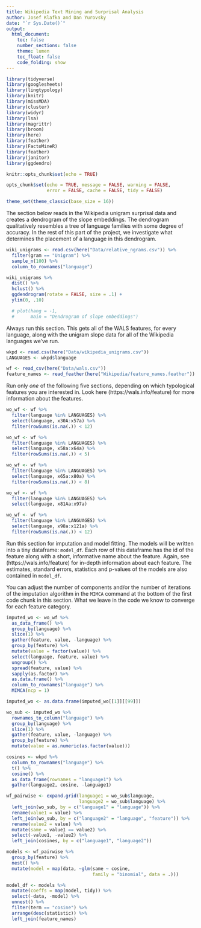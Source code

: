 ```yaml
---
title: Wikipedia Text Mining and Surprisal Analysis
author: Josef Klafka and Dan Yurovsky
date: "`r Sys.Date()`"
output: 
  html_document:
    toc: false
    number_sections: false
    theme: lumen
    toc_float: false
    code_folding: show 
---
```


```r
library(tidyverse)
library(googlesheets)
library(lingtypology)
library(knitr)
library(missMDA)
library(cluster)
library(widyr)
library(lsa)
library(magrittr)
library(broom)
library(here)
library(feather)
library(FactoMineR)
library(feather)
library(janitor)
library(ggdendro)

knitr::opts_chunk$set(echo = TRUE)

opts_chunk$set(echo = TRUE, message = FALSE, warning = FALSE, 
               error = FALSE, cache = FALSE, tidy = FALSE)

theme_set(theme_classic(base_size = 16))
```

The section below reads in the Wikipedia unigram surprisal data and creates a dendrogram of the slope embeddings. The dendrogram qualitatively resembles a tree of language families with some degree of accuracy. In the rest of this part of the project, we investigate what determines the placement of a language in this dendrogram. 

```r
wiki_unigrams <- read.csv(here("Data/relative_ngrams.csv")) %>%
  filter(gram == "Unigram") %>%
  sample_n(100) %>%
  column_to_rownames("language")

wiki_unigrams %>% 
  dist() %>% 
  hclust() %>% 
  ggdendrogram(rotate = FALSE, size = .1) + 
  ylim(0, .10)

  # plot(hang = -1, 
  #      main = "Dendrogram of slope embeddings")

```

Always run this section. This gets all of the WALS features, for every language, along with the unigram slope data for all of the Wikipedia languages we've run. 

```r
wkpd <- read.csv(here("Data/wikipedia_unigrams.csv"))
LANGUAGES <- wkpd$language

wf <- read_csv(here("Data/wals.csv")) 
feature_names <- read_feather(here("Wikipedia/feature_names.feather"))
```

Run only _one_ of the following five sections, depending on which typological features you are interested in. Look here (https://wals.info/feature) for more information about the features. 

```r
wo_wf <- wf %>%
  filter(language %in% LANGUAGES) %>%
  select(language, x30A:x57a) %>%
  filter(rowSums(is.na(.)) < 12)

```
```r
wo_wf <- wf %>%
  filter(language %in% LANGUAGES) %>%
  select(language, x58a:x64a) %>%
  filter(rowSums(is.na(.)) < 5)

```
```r
wo_wf <- wf %>%
  filter(language %in% LANGUAGES) %>%
  select(language, x65a:x80a) %>%
  filter(rowSums(is.na(.)) < 8)

```
```r
wo_wf <- wf %>%
  filter(language %in% LANGUAGES) %>%
  select(language, x81Aa:x97a) 
```
```r
wo_wf <- wf %>%
  filter(language %in% LANGUAGES) %>%
  select(language, x98a:x121a) %>%
  filter(rowSums(is.na(.)) < 12)

```

Run this section for imputation and model fitting. The models will be written into a tiny dataframe: `model_df`. Each row of this dataframe has the id of the feature along with a short, informative name about the feature. Again, see (https://wals.info/feature) for in-depth information about each feature. The estimates, standard errors, statistics and p-values of the models are also contained in `model_df`. 

You can adjust the number of components and/or the number of iterations of the imputation algorithm in the `MIMCA` command at the bottom of the first code chunk in this section. What we leave in the code we know to converge for each feature category. 

```r
imputed_wo <- wo_wf %>%
  as_data_frame() %>%
  group_by(language) %>%
  slice(1) %>%
  gather(feature, value, -language) %>%
  group_by(feature) %>%
  mutate(value = factor(value)) %>%
  select(language, feature, value) %>%
  ungroup() %>% 
  spread(feature, value) %>% 
  sapply(as.factor) %>%
  as.data.frame() %>%
  column_to_rownames("language") %>%
  MIMCA(ncp = 1)

imputed_wo <- as.data.frame(imputed_wo[[1]][[99]]) 

wo_sub <- imputed_wo %>% 
  rownames_to_column("language") %>%
  group_by(language) %>%
  slice(1) %>%
  gather(feature, value, -language) %>%
  group_by(feature) %>%
  mutate(value = as.numeric(as.factor(value)))

cosines <- wkpd %>%
  column_to_rownames("language") %>%
  t() %>%
  cosine() %>%
  as_data_frame(rownames = "language1") %>%
  gather(language2, cosine, -language1)

wf_pairwise <- expand.grid(language1 = wo_sub$language,
                           language2 = wo_sub$language) %>%
  left_join(wo_sub, by = c("language1" = "language")) %>%
  rename(value1 = value) %>%
  left_join(wo_sub, by = c("language2" = "language", "feature")) %>%
  rename(value2 = value) %>%
  mutate(same = value1 == value2) %>%
  select(-value1, -value2) %>%
  left_join(cosines, by = c("language1", "language2"))

models <- wf_pairwise %>%
  group_by(feature) %>%
  nest() %>%
  mutate(model = map(data, ~glm(same ~ cosine, 
                                family = "binomial", data = .)))

model_df <- models %>%
  mutate(coeffs = map(model, tidy)) %>%
  select(-data, -model) %>%
  unnest() %>%
  filter(term == "cosine") %>%
  arrange(desc(statistic)) %>%
  left_join(feature_names)
```